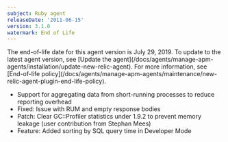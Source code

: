 ```yaml
---
subject: Ruby agent
releaseDate: '2011-06-15'
version: 3.1.0
watermark: End of Life
---
```


<Callout variant="important">
  The end-of-life date for this agent version is July 29, 2019. To update to the latest agent version, see [Update the agent](/docs/agents/manage-apm-agents/installation/update-new-relic-agent). For more information, see [End-of-life policy](/docs/agents/manage-apm-agents/maintenance/new-relic-agent-plugin-end-life-policy).
</Callout>

* Support for aggregating data from short-running processes to reduce reporting overhead
* Fixed: Issue with RUM and empty response bodies
* Patch: Clear GC::Profiler statistics under 1.9.2 to prevent memory leakage (user contribution from Stephan Mees)
* Feature: Added sorting by SQL query time in Developer Mode
